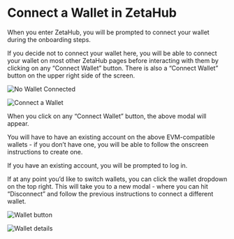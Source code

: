 # Connect a Wallet in ZetaHub

When you enter ZetaHub, you will be prompted to connect your wallet during the
onboarding steps.

If you decide not to connect your wallet here, you will be able to connect your
wallet on most other ZetaHub pages before interacting with them by clicking on
any “Connect Wallet” button. There is also a “Connect Wallet” button on the
upper right side of the screen.

![No Wallet Connected](/img/docs/zetahub/connect-wallet-1.png)

![Connect a Wallet](/img/docs/zetahub/connect-wallet-2.png)

When you click on any “Connect Wallet” button, the above modal will appear.

You will have to have an existing account on the above EVM-compatible wallets -
if you don’t have one, you will be able to follow the onscreen instructions to
create one.

If you have an existing account, you will be prompted to log in.

If at any point you’d like to switch wallets, you can click the wallet dropdown
on the top right. This will take you to a new modal - where you can hit
“Disconnect” and follow the previous instructions to connect a different wallet.

![Wallet button](/img/docs/zetahub/connect-wallet-3.png)

![Wallet details](/img/docs/zetahub/connect-wallet-4.png)
